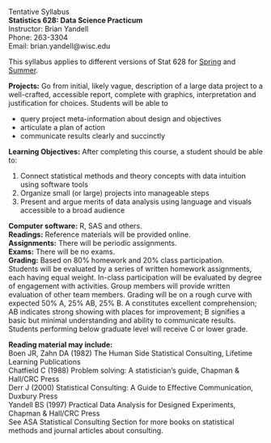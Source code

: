 Tentative Syllabus  
**Statistics 628: Data Science Practicum**  
Instructor: Brian Yandell  
Phone: 263-3304  
Email: brian.yandell@wisc.edu

This syllabus applies to different versions of Stat 628 for [Spring](Spring.Rmd) and [Summer](Summer.Rmd).

**Projects:** Go from initial, likely vague, description of a large data project to a well-crafted, accessible report, complete with graphics, interpretation and justification for choices. Students will be able to

* query project meta-information about design and objectives
* articulate a plan of action
* communicate results clearly and succinctly

**Learning Objectives:** After completing this course, a student should be able to:

1. Connect statistical methods and theory concepts with data intuition using software tools
2. Organize small (or large) projects into manageable steps
3. Present and argue merits of data analysis using language and visuals accessible to a broad audience

**Computer software:** R, SAS and others.  
**Readings:** Reference materials will be provided online.  
**Assignments:** There will be periodic assignments.   
**Exams:** There will be no exams.  
**Grading:** Based on 80% homework and 20% class participation.  
Students will be evaluated by a series of written homework assignments, each having equal weight. In-class participation will be evaluated by degree of engagement with activities. Group members will provide written evaluation of other team members. 
Grading will be on a rough curve with expected 50% A, 25% AB, 25% B. A constitutes excellent comprehension; AB indicates strong showing with places for improvement; B signifies a basic but minimal understanding and ability to communicate results. Students performing below graduate level will receive C or lower grade.

**Reading material may include:**  
Boen JR, Zahn DA (1982) The Human Side Statistical Consulting, Lifetime Learning Publications  
Chatfield C (1988) Problem solving: A statistician's guide, Chapman & Hall/CRC Press  
Derr J (2000) Statistical Consulting: A Guide to Effective Communication, Duxbury Press  
Yandell BS (1997) Practical Data Analysis for Designed Experiments, Chapman & Hall/CRC Press  
See ASA Statistical Consulting Section for more books on statistical methods and journal articles about consulting.  
